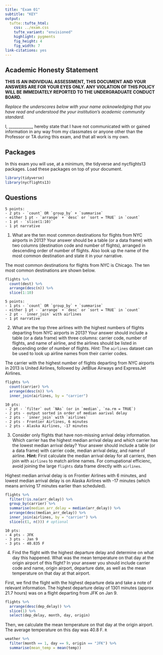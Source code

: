 ```yaml
---
title: "Exam 01"
subtitle: "KEY"
output: 
  tufte::tufte_html:
    css: ../exam.css
    tufte_variant: "envisioned"
    highlight: pygments
    fig_height: 4
    fig_width: 7
link-citations: yes
---
```


## Academic Honesty Statement

**THIS IS AN INDIVIDUAL ASSESSMENT, THIS DOCUMENT AND YOUR ANSWERS ARE FOR YOUR 
EYES ONLY. ANY VIOLATION OF THIS POLICY WILL BE IMMEDIATELY REPORTED TO THE 
UNDERGRADUATE CONDUCT BOARD.**

*Replace the underscores below with your name acknowledging that you have read 
and understood the your institution's academic community standard.*

I, ____________, hereby state that I have not communicated with or gained 
information in any way from my classmates or anyone other than the Professor or 
TA during this exam, and that all work is my own.

## Packages

In this exam you will use, at a minimum, the tidyverse and nycflights13 packages. 
Load these packages on top of your document.

```r
library(tidyverse)
library(nycflights13)
```

## Questions 

<!-- Question 1 -->

```marginfigure
5 points:  
- 2 pts - `count` OR `group_by` + `summarise`  
- either 1 pt - `arrange` + `desc` or `sort = TRUE` in `count` 
- 1 pt - `slice(1:10)`
- 1 pt narrative
```

1. What are the ten most common destinations for flights from NYC airports in 
2013? Your answer should be a table (or a data frame) with two columns 
(destination code and number of flights), arranged in descending order of number 
of flights. Also look up the name of the most common destination and state it 
in your narrative.

The most common destinations for flights from NYC is Chicago. The ten most 
common destinations are shown below.

```r
flights %>%
  count(dest) %>%
  arrange(desc(n)) %>%
  slice(1:10)
```

<!-- Question 2 -->

```marginfigure
5 points:  
- 1 pts - `count` OR `group_by` + `summarise`  
- either 1 pt - `arrange` + `desc` or `sort = TRUE` in `count` 
- 2 pt - `inner_join` with airlines  
- 1 pt narrative  
```

2. What are the top three airlines with the highest numbers of flights 
departing from NYC airports in 2013? Your answer should include a table 
(or a data frame) with three columns: carrier code, number of flights, 
and name of airline, and the airlines should be listed in descending order of 
number of flights. *Hint:* The `airlines` dataset can be used to look up 
airline names from their carrier codes.

The carrier with the highest number of flights departing from NYC airports in 
2013 is United Airlines, followed by JetBlue Airways and ExpressJet Airlines.

```r
flights %>%
  count(carrier) %>%
  arrange(desc(n)) %>%
  inner_join(airlines, by = "carrier")
```

<!-- Question 3 -->

```marginfigure
10 pts:  
- 2 pt - `filter` out `NAs` (or in `median`, `na.rm = TRUE`)  
- 2 pts - output sorted in order of median aarival delay  
- 2 pts - `inner_join` with `airlines`  
- 2 pts - Frontier Airlines, 6 minutes  
- 2 pts - Alaska Airlines, -17 minutes  
```

3. Consider only flights that have non-missing arrival delay information. 
Which carrier has the highest median arrival delay and which carrier has the 
lowest median arrival delay? Your answer should include a table (or a data 
frame) with carrier code, median arrival delay, and name of airline. 
**Hint:** First calculate the median arrival delay for all carriers, then 
join with `airlines` to match airline names. For comupational efficienc, avoid 
joining the large `flights` data frame directly with `airlines`.

Highest median arrival delay is on Frontier Airlines with 6 minutes, and 
lowest median arrival delay is on Alaska Airlines with -17 minutes (which means 
arriving 17 minutes earlier than scheduled).

```r
flights %>%
  filter(!is.na(arr_delay)) %>%
  group_by(carrier) %>%
  summarise(median_arr_delay = median(arr_delay)) %>%
  arrange(desc(median_arr_delay)) %>%
  inner_join(airlines, by = "carrier") %>%
  slice(c(1, n())) # optional
```

<!-- Question 4 -->

```marginfigure
10 pts:  
- 4 pts - JFK  
- 3 pts - Jan 9  
- 3 pts - 40.835 F  
```

4. Find the flight with the highest departure delay and determine on what day 
this happened. What was the mean temperature on that day at the origin 
airport of this flight? In your answer you should include carrier code and name, 
origin airport, departure date, as well as the mean temperature on that day 
at that airport. 

First, we find the flight with the highest departure dela and take a note 
of relevant information. The highest departure delay of 1301 minutes 
(approx 21.7 hours) was on a flight departing from JFK on Jan 9. 

```r
flights %>%
  arrange(desc(dep_delay)) %>%
  slice(1) %>%
  select(dep_delay, month, day, origin)
```

Then, we calculate the mean temperature on that day at the origin airport. 
The average temperature on this day was 40.8 F. `R`

```r
weather %>%
  filter(month == 1, day == 9, origin == "JFK") %>%
  summarise(mean_temp = mean(temp))
```


